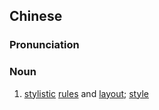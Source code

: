 ==Chinese==
{{zh-forms|s=体例}}

===Pronunciation===
{{zh-pron
|m=tǐlì
|c=tai2 lai6
|mn=qz,xm:thé-lē/zz:thé-lī
|cat=n
}}

===Noun===
{{zh-noun}}

# [[stylistic]] [[rule]]s and [[layout]]; [[style]]